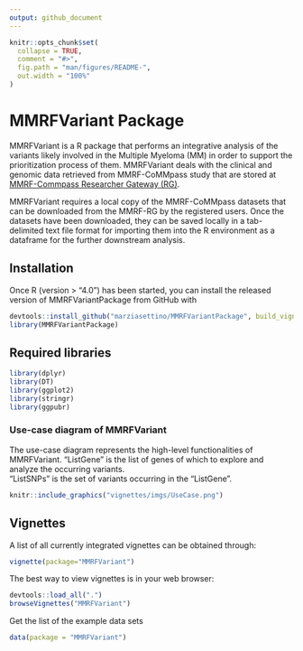 ```yaml
---
output: github_document
---
```


<!-- README.md is generated from README.Rmd. Please edit that file -->

```r
knitr::opts_chunk$set(
  collapse = TRUE,
  comment = "#>",
  fig.path = "man/figures/README-",
  out.width = "100%"
)
```


# MMRFVariant Package

<!-- badges: start -->
<!-- badges: end -->

<p align="justify">
MMRFVariant is a R package that performs an integrative analysis of the variants likely involved in the Multiple Myeloma (MM) in order to support the prioritization process of them. MMRFVariant deals with the clinical and genomic data retrieved from MMRF-CoMMpass study that are stored at [MMRF-Commpass Researcher Gateway (RG)](https://research.themmrf.org/). <br>

MMRFVariant requires a local copy of the MMRF-CoMMpass datasets that can be downloaded from the MMRF-RG by the registered users. Once the datasets have been downloaded, they can be saved locally in a tab-delimited text file format for importing them into the R environment as a dataframe for the further downstream analysis.

</p>



## Installation

Once R (version > “4.0”) has been started, you can install the released version of MMRFVariantPackage from GitHub with

``` r
devtools::install_github("marziasettino/MMRFVariantPackage", build_vignettes = TRUE)
library(MMRFVariantPackage)
```

## Required libraries


```r
library(dplyr)
library(DT)
library(ggplot2)
library(stringr)
library(ggpubr)
```

### Use-case diagram of MMRFVariant

<div class="panel panel-info">
<div class="panel-heading">
The use-case diagram represents the high-level functionalities of MMRFVariant. "ListGene" is the list of genes of which to explore and analyze the occurring variants. <br>
"ListSNPs" is the set of variants occurring in the "ListGene".



</div>
<div class="panel-body">
</div>
</div>




```r
knitr::include_graphics("vignettes/imgs/UseCase.png")
```












## Vignettes
A list of all currently integrated vignettes can be obtained through:




```r
vignette(package="MMRFVariant")
```
The best way to view vignettes is in your web browser:


```r
devtools::load_all(".")
browseVignettes("MMRFVariant")
```

Get the list of the example data sets

```r
data(package = "MMRFVariant")
```

